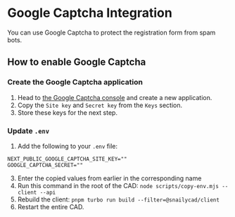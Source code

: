 # Google Captcha Integration

You can use Google Captcha to protect the registration form from spam bots.

## How to enable Google Captcha

### Create the Google Captcha application

1. Head to [the Google Captcha console](https://www.google.com/recaptcha/admin) and create a new application.
2. Copy the `Site key` and `Secret key` from the `Keys` section.
3. Store these keys for the next step.

### Update `.env`

1. Add the following to your `.env` file:

```
NEXT_PUBLIC_GOOGLE_CAPTCHA_SITE_KEY=""
GOOGLE_CAPTCHA_SECRET=""
```

3. Enter the copied values from earlier in the corresponding name
4. Run this command in the root of the CAD: `node scripts/copy-env.mjs --client --api`
5. Rebuild the client: `pnpm turbo run build --filter=@snailycad/client`
6. Restart the entire CAD.
